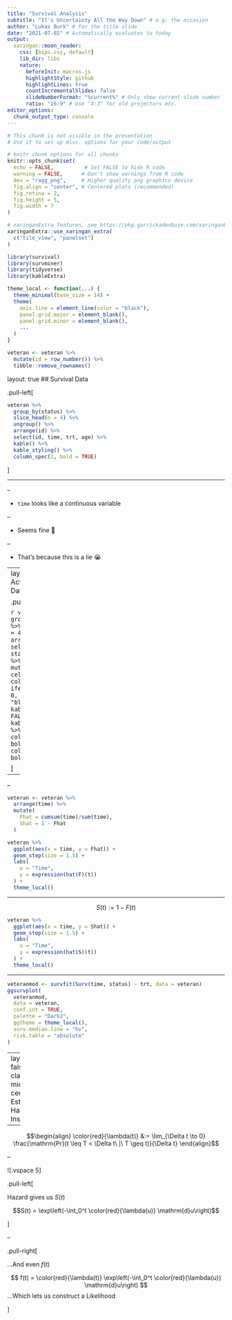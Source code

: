 ```yaml
---
title: "Survival Analysis"
subtitle: "It's Uncertainty All the Way Down" # e.g. the occasion
author: "Lukas Burk" # For the title slide
date: "2021-07-02" # Automatically evaluates to today
output:
  xaringan::moon_reader:
    css: [bips.css, default]
    lib_dir: libs
    nature:
      beforeInit: macros.js
      highlightStyle: github
      highlightLines: true
      countIncrementalSlides: false
      slideNumberFormat: "%current%" # Only show current slide number
      ratio: "16:9" # Use "4:3" for old projectors etc.
editor_options: 
  chunk_output_type: console
---
```


```r
# This chunk is not visible in the presentation
# Use it to set up misc. options for your code/output

# knitr chunk options for all chunks
knitr::opts_chunk$set(
  echo = FALSE,          # Set FALSE to hide R code
  warning = FALSE,      # Don't show warnings from R code
  dev = "ragg_png",     # Higher quality png graphics device
  fig.align = "center", # Centered plots (recommended)
  fig.retina = 2,
  fig.height = 5,
  fig.width = 7
)

# xaringanExtra features, see https://pkg.garrickadenbuie.com/xaringanExtra/
xaringanExtra::use_xaringan_extra(
  c("tile_view", "panelset")
)

library(survival)
library(survminer)
library(tidyverse)
library(kableExtra)

theme_local <- function(...) {
  theme_minimal(base_size = 14) +
  theme(
    axis.line = element_line(color = "black"),
    panel.grid.major = element_blank(),
    panel.grid.minor = element_blank(),
    ...
  )
}

veteran <- veteran %>%
  mutate(id = row_number()) %>%
  tibble::remove_rownames()
```

layout: true
## Survival Data

.pull-left[

```r
veteran %>%
  group_by(status) %>%
  slice_head(n = 4) %>%
  ungroup() %>%
  arrange(id) %>%
  select(id, time, trt, age) %>%
  kable() %>%
  kable_styling() %>%
  column_spec(2, bold = TRUE)
```

]

---

--

- `time` looks like a continuous variable

--

- Seems fine 🧐

--

- That's because this is a lie 😭


---
layout: true 
## Actual Survival Data

.pull-left[

```r
veteran %>%
  group_by(status) %>%
  slice_head(n = 4) %>%
  arrange(id) %>%
  select(id, time, status, trt, age) %>%
  head() %>%
  mutate(
    status = cell_spec(status, color = ifelse(status == 0, "red", "black"))
  ) %>%
  kable(escape = FALSE) %>%
  kable_styling() %>%
  column_spec(2, bold = TRUE) %>%
  column_spec(3, bold = TRUE)
```

]

---

--

```r
veteran <- veteran %>%
  arrange(time) %>%
  mutate(
    Fhat = cumsum(time)/sum(time),
    Shat = 1 - Fhat
  )

veteran %>%
  ggplot(aes(x = time, y = Fhat)) +
  geom_step(size = 1.5) +
  labs(
    x = "Time",
    y = expression(hat(F)(t))
  ) +
  theme_local()
```

---

$$S(t) := 1 - F(t)$$

```r
veteran %>%
  ggplot(aes(x = time, y = Shat)) +
  geom_step(size = 1.5) +
  labs(
    x = "Time",
    y = expression(hat(S)(t))
  ) +
  theme_local()
```

---

```r
veteranmod <- survfit(Surv(time, status) ~ trt, data = veteran)
ggsurvplot(
  veteranmod, 
  data = veteran,
  conf.int = TRUE,
  palette = "Dark2",
  ggtheme = theme_local(),
  surv.median.line = "hv",
  risk.table = "absolute"
)
```


---
layout: false
class: middle, center
## Estimating Hazards Instead

--

$$\begin{align}
\color{red}{\lambda(t)} &:= \lim_{\Delta t \to 0} \frac{\mathrm{Pr}(t \leq T < \Delta t\ |\ T \geq t)}{\Delta t}
\end{align}$$

--

![:vspace 5]

.pull-left[

Hazard gives us $S(t)$

$$S(t) = \exp\left(-\int_0^t \color{red}{\lambda(u)} \mathrm{d}u\right)$$

]

--

.pull-right[

...And even $f(t)$

$$
f(t) = \color{red}{\lambda(t)} \exp\left(-\int_0^t \color{red}{\lambda(u)} \mathrm{d}u\right)
$$
...Which lets us construct a Likelihood

]
